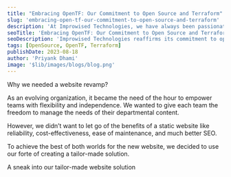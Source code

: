 ```yaml
---
title: "Embracing OpenTF: Our Commitment to Open Source and Terraform"
slug: 'embracing-open-tf-our-commitment-to-open-source-and-terraform'
description: 'At Improwised Technologies, we have always been passionate about leveraging open-source technologies to drive innovation and efficiency in our projects. Our latest step in this journey involves embracing the OpenTF manifesto, a community-led initiative in response to the recent licensing changes made by HashiCorp for its flagship products, including Terraform.'
seoTitle: 'Embracing OpenTF: Our Commitment to Open Source and Terraform'
seoDescription: 'Improwised Technologies reaffirms its commitment to open-source values by embracing the OpenTF manifesto, ensuring the continued use and development of Terraform for efficient infrastructure management'
tags: [OpenSource, OpenTF, Terraform]
publishDate: 2023-08-18
author: 'Priyank Dhami'
image: '$lib/images/blogs/blog.png'
---
```


Why we needed a website revamp? 

As an evolving organization, it became the need of the hour to empower teams with flexibility and independence. We wanted to give each team the freedom to manage the needs of their departmental content. 

However, we didn’t want to let go of the benefits of a static website like reliability, cost-effectiveness, ease of maintenance, and much better SEO. 

To achieve the best of both worlds for the new website, we decided to use our forte of creating a tailor-made solution. 

A sneak into our tailor-made website solution 
